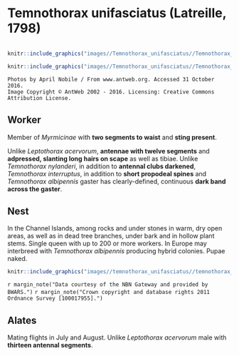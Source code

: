 # **Temnothorax unifasciatus** (Latreille, 1798)

```marginfigure
```


```r
knitr::include_graphics("images//Temnothorax_unifasciatus//Temnothorax_unifasciatus_head.jpg")
```

```r
knitr::include_graphics("images//Temnothorax_unifasciatus//Temnothorax_unifasciatus_side.jpg")
```

```block
Photos by April Nobile / From www.antweb.org. Accessed 31 October 2016.
Image Copyright © AntWeb 2002 - 2016. Licensing: Creative Commons Attribution License.
```

## Worker
Member of *Myrmicinae* with **two segments to waist** and **sting present**.

Unlike *Leptothorax acervorum*, **antennae with twelve segments** and **adpressed, slanting long hairs on scape** as well as tibiae. Unlike *Temnothorax nylanderi*, in addition to **antennal clubs darkened**, *Temnothorax interruptus*, in addition to **short propodeal spines** and *Temnothorax albipennis* gaster has clearly-defined, continuous **dark band across the gaster**.

## Nest
In the Channel Islands, among rocks and under stones in warm, dry open areas, as well as in dead tree branches, under bark and in hollow plant stems. Single queen with up to 200 or more workers. In Europe may interbreed with *Temnothorax albipennis* producing hybrid colonies. Pupae naked.

```r
knitr::include_graphics("images//temnothorax_unifasciatus//temnothorax_unifasciatus_map.png")
```
`r margin_note("Data courtesy of the NBN Gateway and provided by BWARS.")`
`r margin_note("Crown copyright and database rights 2011 Ordnance Survey [100017955].")`

## Alates
Mating flights in July and August. Unlike *Leptothorax acervorum* male with **thirteen antennal segments**.

\pagebreak